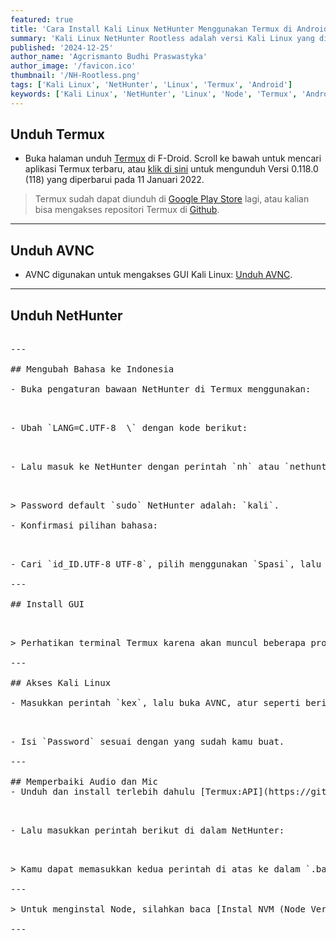 ```yaml
---
featured: true
title: 'Cara Install Kali Linux NetHunter Menggunakan Termux di Android'
summary: 'Kali Linux NetHunter Rootless adalah versi Kali Linux yang dirancang untuk perangkat Android tanpa memerlukan akses root.'
published: '2024-12-25'
author_name: 'Agcrismanto Budhi Praswastyka'
author_image: '/favicon.ico'
thumbnail: '/NH-Rootless.png'
tags: ['Kali Linux', 'NetHunter', 'Linux', 'Termux', 'Android']
keywords: ['Kali Linux', 'NetHunter', 'Linux', 'Node', 'Termux', 'Android']
---
```


## Unduh Termux
- Buka halaman unduh <a href="https://aghea.site/termux" target="_blank">Termux</a> di F-Droid. Scroll ke bawah untuk mencari aplikasi Termux terbaru, atau <a href="https://aghea.site/termuxdl" target="_blank">klik di sini</a> untuk mengunduh Versi 0.118.0 (118) yang diperbarui pada 11 Januari 2022.

> Termux sudah dapat diunduh di [Google Play Store](https://play.google.com/store/apps/details?id=com.termux) lagi, atau kalian bisa mengakses repositori Termux di <a href="https://github.com/termux/termux-app/releases" target="_blank">Github</a>.

---

## Unduh AVNC

- AVNC digunakan untuk mengakses GUI Kali Linux: <a href="https://play.google.com/store/apps/details?id=com.gaurav.avnc" target="_blank">Unduh AVNC</a>.

---

## Unduh NetHunter

<Pre
  codeBlocks={[
    {
      content: `termux-setup-storage
pkg install wget
wget -O install-nethunter-termux https://offs.ec/2MceZWr
chmod +x install-nethunter-termux
./install-nethunter-termux`,
    },
  ]}
/>

---

## Mengubah Bahasa ke Indonesia

- Buka pengaturan bawaan NetHunter di Termux menggunakan:

<Pre
  codeBlocks={[
    {
      content: `nano $PREFIX/bin/nh`,
    },
  ]}
/>

- Ubah `LANG=C.UTF-8  \` dengan kode berikut:

<Pre
  codeBlocks={[
    {
      content: `LANG=id_ID.UTF-8 \\
LC_TIME=id_ID.UTF-8 \\`,
    },
  ]}
/>

- Lalu masuk ke NetHunter dengan perintah `nh` atau `nethunter` dan ubah `date` ke WIB menggunakan:

<Pre
  codeBlocks={[
    {
      content: `sudo ln -fs /usr/share/zoneinfo/Asia/Jakarta /etc/localtime`,
    },
  ]}
/>

> Password default `sudo` NetHunter adalah: `kali`.

- Konfirmasi pilihan bahasa:

<Pre
  codeBlocks={[
    {
      content: `sudo dpkg-reconfigure locales`,
    },
  ]}
/>

- Cari `id_ID.UTF-8 UTF-8`, pilih menggunakan `Spasi`, lalu `Enter`.

---

## Install GUI

<Pre
  codeBlocks={[
    {
      content: `sudo apt update
sudo apt install xfce4 xfce4-terminal xfce4-whiskermenu-plugin firefox-esr kali-themes dbus-x11 tigervnc-standalone-server`,
    },
  ]}
/>

> Perhatikan terminal Termux karena akan muncul beberapa prompt yang wajib dikonfirmasi!

---

## Akses Kali Linux

- Masukkan perintah `kex`, lalu buka AVNC, atur seperti berikut:

<Pre
  codeBlocks={[
    {
      content: `Host: localhost
Port: 5901`,
    },
  ]}
/>

- Isi `Password` sesuai dengan yang sudah kamu buat.

---

## Memperbaiki Audio dan Mic
- Unduh dan install terlebih dahulu [Termux:API](https://github.com/termux/termux-api/releases/) dan pastikan kamu sudah menginstal `pulseaudio` di dalam Termux maupun NetHunter, lalu masukkan perintah berikut di Termux:

<Pre
  codeBlocks={[
    {
      content: `pulseaudio --start --exit-idle-time=-1
pactl load-module module-native-protocol-tcp auth-ip-acl=127.0.0.1 auth-anonymous=1
pactl load-module module-sles-source`,
    },
  ]}
/>

- Lalu masukkan perintah berikut di dalam NetHunter:

<Pre
  codeBlocks={[
    {
      content: `export PULSE_SERVER=127.0.0.1 && pulseaudio --start --disable-shm=1 --exit-idle-time=-1`,
    },
  ]}
/>

> Kamu dapat memasukkan kedua perintah di atas ke dalam `.bashrc` ataupun `.zshrc`.

---

> Untuk menginstal Node, silahkan baca [Instal NVM (Node Version Manager)](/posts/cara-install-ubuntu-dan-node-di-android-menggunakan-termux#instal-nvm-node-version-manager).

---